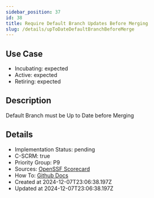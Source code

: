 ```yaml
---
sidebar_position: 37
id: 38
title: Require Default Branch Updates Before Merging
slug: /details/upToDateDefaultBranchBeforeMerge
---
```


## Use Case
<!-- LEVELS:START -->
- Incubating: expected
- Active: expected
- Retiring: expected
<!-- LEVELS:END -->

<!-- DESCRIPTION:START -->
## Description
Default Branch must be Up to Date before Merging
<!-- DESCRIPTION:END -->

<!-- DETAILS:START -->
## Details
- Implementation Status: pending
- C-SCRM: true
- Priority Group: P9
- Sources: [OpenSSF Scorecard](https://github.com/ossf/scorecard/blob/main/docs/checks.md#branch-protection)
- How To: [Github Docs](https://docs.github.com/en/repositories/configuring-branches-and-merges-in-your-repository/managing-protected-branches/about-protected-branches#require-status-checks-before-merging)
- Created at 2024-12-07T23:06:38.197Z
- Updated at 2024-12-07T23:06:38.197Z
<!-- DETAILS:END -->
